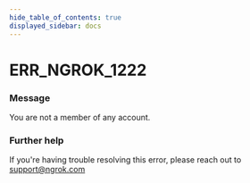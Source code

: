 ```yaml
---
hide_table_of_contents: true
displayed_sidebar: docs
---
```



# ERR_NGROK_1222

### Message
You are not a member of any account.

<ErrorDetails error='err_ngrok_1222' />


### Further help
If you're having trouble resolving this error, please reach out to [support@ngrok.com](mailto:support@ngrok.com?subject=Help%20with%20ERR_NGROK_1222)

